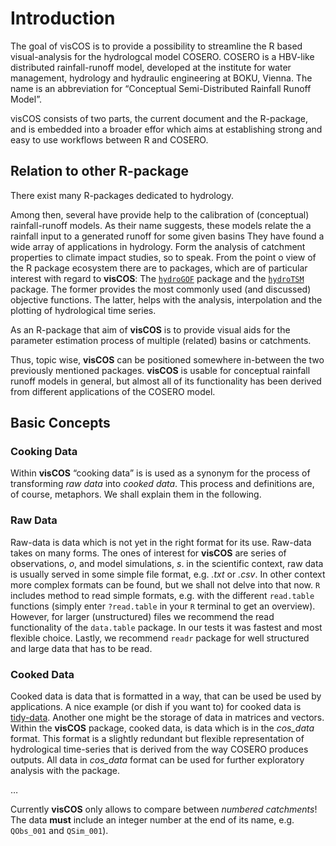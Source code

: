 # Introduction

The goal of visCOS is to provide a possibility to streamline the R based 
visual-analysis for the hydrologcal model COSERO. COSERO is a HBV-like 
distributed rainfall-runoff model, developed at the institute for water 
management, hydrology and hydraulic engineering at BOKU, Vienna. The name is an
abbreviation for "Conceptual Semi-Distributed Rainfall Runoff Model".

visCOS consists of two parts, the current document and the R-package, and is
embedded into a broader effor which aims at establishing strong 
and easy to use workflows between R and COSERO. 

## Relation to other R-package
There exist many R-packages dedicated to hydrology.

Among then, several have provide help to the calibration of (conceptual)
rainfall-runoff models. As their name suggests, these models relate the a
rainfall input to a generated runoff for some given basins They have found
a wide array of applications in hydrology. Form the analysis of catchment
properties to climate impact studies, so to speak. From the point o view of the
R package ecosystem there are to packages, which are of particular interest with
regard to **visCOS**:
The [`hydroGOF`](https://CRAN.R-project.org/package=hydroGOF) package and the
[`hydroTSM`](https://CRAN.R-project.org/package=hydroTSM) package. The former
provides the most commonly used (and discussed) objective functions. The
latter, helps with the analysis, interpolation and the plotting of hydrological
time series.

As an R-package that aim of **visCOS** is to provide visual aids for 
the parameter estimation process of multiple (related) basins or catchments.

Thus, topic wise, **visCOS** can be positioned somewhere in-between the two 
previously mentioned packages. **visCOS** is usable for conceptual rainfall 
runoff models in general, but almost all of its functionality has been derived 
from different applications of the COSERO model. 

## Basic Concepts 

### Cooking Data
Within **visCOS** "cooking data" is is used as a synonym for the process of
transforming *raw data* into *cooked data*. This process and definitions are,
of course, metaphors. We shall explain them in the following.

### Raw Data
Raw-data is data which is not yet in the right format for its use. Raw-data
takes on many forms. The ones of interest for **visCOS** are series of
observations, $o$, and model simulations, $s$. in the scientific context, raw
data is usually served in some simple file format, e.g. *.txt* or *.csv*. In
other context more complex formats can be found, but we shall not delve into
that now. `R` includes method to read simple formats, e.g. with the different
`read.table` functions (simply enter `?read.table` in your `R` terminal to
get an overview). However, for larger (unstructured) files we recommend the read
functionality of the `data.table` package. In our tests it was fastest and most
flexible choice. Lastly, we recommend `readr` package for well structured and
large data that has to be read.

### Cooked Data
Cooked data is data that is formatted in a way, that can be used be used by
applications. A nice example (or dish if you want to) for cooked data is  
[tidy-data](ftp://cran.r-project.org/pub/R/web/packages/tidyr/vignettes/tidy-data.html).
 Another one might be the storage of data in matrices and vectors. Within
the **visCOS** package, cooked data, is data which is in the *cos_data* format.
This format is a slightly redundant but flexible representation of hydrological
time-series that is derived from the way COSERO produces outputs. All data in
*cos_data* format can be used for further exploratory analysis with the package.

...

Currently **visCOS** only allows to compare between *numbered catchments*! The
data **must** include an integer number at the end of its name, e.g.
`QObs_001` and `QSim_001`).
